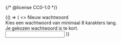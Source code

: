 {/* @license CC0-1.0 */}


<Guideline appearance="do" title="Koppel alle descriptions aan het formulierveld.">
  <Canvas language="html">
    {() => (
      <>
        <label for="wachtwoord5">Nieuw wachtwoord</label>
        <div id="description-wachtwoord5">Kies een wachtwoord van minimaal 8 karakters lang.</div>
        <div id="error-wachtwoord5">Je gekozen wachtwoord is te kort.</div>
        <input
          id="wachtwoord5"
          type="password"
          name="nieuw-wachtwoord"
          aria-describedby="description-wachtwoord5 error-wachtwoord5"
        />
      </>
    )}
  </Canvas>
</Guideline>
